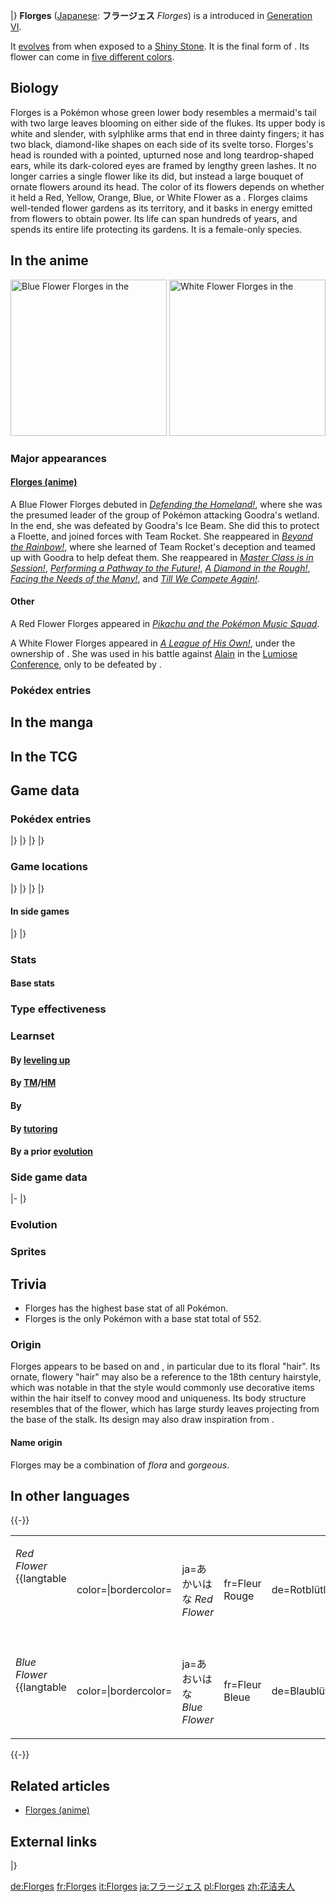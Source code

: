 {{PokémonPrevNext/Head|type=Fairy}}
{{PokémonPrevNext/Pokémon|type=Fairy|prevnum=670|prev=Floette|nextnum=672|next=Skiddo|roundleft=tl|roundright=tr}}
{{PokémonPrevNext/Disambig|species=Florges}}
|}
{{Pokémon Infobox
|name=Florges
|image=671Florges.png
|jname=フラージェス
|jtranslit=Furājesu
|tmname=Florges
|forme=5
|form1=Red Flower
|form2=Yellow Flower
|form3=Orange Flower
|form4=Blue Flower
|form5=White Flower
|image2=671Florges Yellow Flower Dream.png
|image3=671Florges Orange Flower Dream.png
|image4=671Florges Blue Flower Dream.png
|image5=671Florges White Flower Dream.png
|category=Garden
|typebox=1
|type1=Fairy
|abilityn=d
|ability1=Flower Veil
|abilityd=Symbiosis
|ndex=671
|karea=Central
|kdex=070
|height-ftin= 3'07"
|height-m=1.1
|weight-lbs= 22.0
|weight-kg=10.0
|egggroupn=1
|egggroup1=Fairy
|gendercode=254
|eggcycles=20
|evtotal=3
|evsd=3
|expyield=248
|lv100exp=1,000,000
|color=White
|catchrate=45
|body=04
|pokefordex=florges
|generation=6
|friendship=70
}}
'''Florges''' ([[List of Japanese Pokémon names|Japanese]]: '''フラージェス''' ''Florges'') is a {{type|Fairy}} {{OBP|Pokémon|species}} introduced in [[Generation VI]].

It [[evolution|evolves]] from {{p|Floette}} when exposed to a [[Shiny Stone]]. It is the final form of {{p|Flabébé}}. Its flower can come in [[List of Pokémon with form differences#Flabébé, Floette, and Florges|five different colors]].

==Biology==
Florges is a Pokémon whose green lower body resembles a mermaid's tail with two large leaves blooming on either side of the flukes. Its upper body is white and slender, with sylphlike arms that end in three dainty fingers; it has two black, diamond-like shapes on each side of its svelte torso. Florges's head is rounded with a pointed, upturned nose and long teardrop-shaped ears, while its dark-colored eyes are framed by lengthy green lashes. It no longer carries a single flower like its {{p|Floette|pre-evolution}} did, but instead a large bouquet of ornate flowers around its head. The color of its flowers depends on whether it held a Red, Yellow, Orange, Blue, or White Flower as a {{p|Flabébé}}. Florges claims well-tended flower gardens as its territory, and it basks in energy emitted from flowers to obtain power. Its life can span hundreds of years, and spends its entire life protecting its gardens. It is a female-only species.

==In the anime==
[[File:Blue Flower Florges anime.png|thumb|left|250px|Blue Flower Florges in the {{pkmn|anime}}]]
[[File:Trevor Florges.png|thumb|250px|left|White Flower Florges in the {{pkmn|anime}}]]
===Major appearances===
====[[Florges (anime)]]====
A Blue Flower Florges debuted in ''[[XY069|Defending the Homeland!]]'', where she was the presumed leader of the group of Pokémon attacking Goodra's wetland. In the end, she was defeated by Goodra's Ice Beam. She did this to protect a Floette, and joined forces with Team Rocket. She reappeared in ''[[XY070|Beyond the Rainbow!]]'', where she learned of Team Rocket's deception and teamed up with Goodra to help defeat them. She reappeared in ''[[XY112|Master Class is in Session!]]'', ''[[XY113|Performing a Pathway to the Future!]]'', ''[[XY123|A Diamond in the Rough!]]'', ''[[XY139|Facing the Needs of the Many!]]'', and ''[[XY140|Till We Compete Again!]]''.

====Other====
A Red Flower Florges appeared in ''[[PK27|Pikachu and the Pokémon Music Squad]]''.

A White Flower Florges appeared in ''[[XY125|A League of His Own!]]'', under the ownership of {{an|Trevor}}. She was used in his battle against [[Alain]] in the [[Lumiose Conference]], only to be defeated by {{TP|Alain|Charizard}}.

===Pokédex entries===
{{Animedexheader|Kalos}}
{{Animedexbody|XY069|Florges|Ash's Pokédex|Florges, the Garden Pokémon and the final evolved form of Flabébé. Long ago, nobles would often ask Florges to create beautiful gardens for their castles.}}
{{Animedexfooter/Pokémon|''XY''|Kalos}}

==In the manga==

==In the TCG==
{{main|Florges (TCG)}}

==Game data==
===Pokédex entries===
{{Dex/Header|type=fairy}}
{{Dex/NA|gen=VI}}
{{Dex/Gen|gen=VI}}
{{Dex/Entry1|v=X|t=FFF|entry=It claims exquisite flower gardens as its territory, and it obtains power from basking in the energy emitted by flowering plants.}}
{{Dex/Entry1|v=Y|entry=In times long past, governors of castles would invite Florges to create flower gardens to embellish the castle domains.}}
{{Dex/Entry1|v=Omega Ruby|t=FFF|entry=It claims exquisite flower gardens as its territory, and it obtains power from basking in the energy emitted by flowering plants.}}
{{Dex/Entry1|v=Alpha Sapphire|t=FFF|entry=In times long past, governors of castles would invite Florges to create flower gardens to embellish the castle domains.}}
|}
|}
{{Dex/Gen|gen=VII}}
{{Dex/Entry1|v=Ultra Sun|entry=It controls the flowers it grows. The petal blizzards that Florges triggers are overwhelming in their beauty and power.}}
{{Dex/Entry1|v=Ultra Moon|entry=Its life can span several hundred years. It's said to devote its entire life to protecting gardens.}}
|}
|}
{{Dex/Footer}}

===Game locations===
{{Availability/Header|type=fairy}}
{{Availability/NA|gen=VI}}
{{Availability/Gen|gen=VI}}
{{Availability/Entry2|v=X|v2=Y|t=FFF|area=[[Evolution|Evolve]] {{p|Floette}}}}
{{Availability/Entry2/None||v=Omega Ruby|v2=Alpha Sapphire}}
|}
|}
{{Availability/Gen|gen=VII}}
{{Availability/Entry2/None|v=Sun|v2=Moon}}
{{Availability/Entry2|v=Ultra Sun|v2=Ultra Moon|area=[[Evolution|Evolve]] {{p|Floette}}}}
|}
|}
{{Availability/Footer}}

====In side games====
{{Availability/Header|type=Fairy}}
{{Availability/NA|gen=VI}}
{{Availability/Gen|gen=VI}}
{{Availability/Entry1|1|v=Battle Trozei|color={{defense color}}|area=[[Sky-High Ruins#Stage 4|Sky-High Ruins: Stage 4]]}}
{{Availability/Entry1|1|v=Shuffle|color={{beauty color}}|area=[[Roseus Center|Roseus Center: Stage 280]]}}
{{Availability/Entry1|1|v=Rumble World|color={{fire color}}|area=[[Leafy Expanse#Royal Garden|Leafy Expanse: Royal Garden]] <small>(Back Boss)</small>}}
|}
|}
{{Availability/Footer}}

===Stats===
====Base stats====
{{BaseStats
|type=Fairy
|HP=     78
|Attack= 65
|Defense=68
|SpAtk=  112
|SpDef=  154
|Speed=  75}}

===Type effectiveness===
{{TypeEffectiveness
|type1=Fairy
|Normal=  100
|Flying=  100
|Fighting= 50
|Ground=  100
|Rock=    100
|Bug=      50
|Poison=  200
|Ghost=   100
|Steel=   200
|Fire=    100
|Water=   100
|Grass=   100
|Electric=100
|Psychic= 100
|Ice=     100
|Dragon=    0
|Dark=     50
|Fairy=   100
|notes=yes
|fairy=yes
|newdragon=1}}

===Learnset===
====By [[Level|leveling up]]====
{{learnlist/levelh/7|Florges|Fairy|Fairy|6}}
{{learnlist/level7|1|Disarming Voice|Fairy|Special|40|&mdash;|15||'''}}
{{learnlist/level7|1|Lucky Chant|Normal|Status|&mdash;|&mdash;|30}}
{{learnlist/level7|1|Wish|Normal|Status|&mdash;|&mdash;|10}}
{{learnlist/level7|1|Magical Leaf|Grass|Special|60|&mdash;|20}}
{{learnlist/level7|1|Flower Shield|Fairy|Status|&mdash;|&mdash;|10}}
{{learnlist/level7|1|Grass Knot|Grass|Special|&mdash;|100|20}}
{{learnlist/level7|1|Grassy Terrain|Grass|Status|&mdash;|&mdash;|10}}
{{learnlist/level7|1|Petal Blizzard|Grass|Physical|90|100|15}}
{{learnlist/level7|1|Misty Terrain|Fairy|Status|&mdash;|&mdash;|10}}
{{learnlist/level7|1|Moonblast|Fairy|Special|95|100|15||'''}}
{{learnlist/level7|1|Petal Dance|Grass|Special|120|100|10}}
{{learnlist/level7|1|Aromatherapy|Grass|Status|&mdash;|&mdash;|5}}
{{learnlist/levelf/7|Florges|Fairy|Fairy|6}}

====By [[TM]]/[[HM]]====
{{learnlist/tmh/7|Florges|Fairy|Fairy|6}}
{{learnlist/tm7|TM04|Calm Mind|Psychic|Status|&mdash;|&mdash;|20}}
{{learnlist/tm7|TM06|Toxic|Poison|Status|&mdash;|90|10}}
{{learnlist/tm7|TM10|Hidden Power|Normal|Special|60|100|15}}
{{learnlist/tm7|TM11|Sunny Day|Fire|Status|&mdash;|&mdash;|5}}
{{learnlist/tm7|TM15|Hyper Beam|Normal|Special|150|90|5}}
{{learnlist/tm7|TM16|Light Screen|Psychic|Status|&mdash;|&mdash;|30}}
{{learnlist/tm7|TM17|Protect|Normal|Status|&mdash;|&mdash;|10}}
{{learnlist/tm7|TM18|Rain Dance|Water|Status|&mdash;|&mdash;|5}}
{{learnlist/tm7|TM20|Safeguard|Normal|Status|&mdash;|&mdash;|25}}
{{learnlist/tm7|TM21|Frustration|Normal|Physical|&mdash;|100|20}}
{{learnlist/tm7|TM22|Solar Beam|Grass|Special|120|100|10}}
{{learnlist/tm7|TM27|Return|Normal|Physical|&mdash;|100|20}}
{{learnlist/tm7|TM29|Psychic|Psychic|Special|90|100|10}}
{{learnlist/tm7|TM32|Double Team|Normal|Status|&mdash;|&mdash;|15}}
{{learnlist/tm7|TM42|Facade|Normal|Physical|70|100|20}}
{{learnlist/tm7|TM44|Rest|Psychic|Status|&mdash;|&mdash;|10}}
{{learnlist/tm7|TM45|Attract|Normal|Status|&mdash;|100|15}}
{{learnlist/tm7|TM48|Round|Normal|Special|60|100|15}}
{{learnlist/tm7|TM49|Echoed Voice|Normal|Special|40|100|15}}
{{learnlist/tm7|TM53|Energy Ball|Grass|Special|90|100|10}}
{{learnlist/tm7|TM68|Giga Impact|Normal|Physical|150|90|5}}
{{learnlist/tm7|TM86|Grass Knot|Grass|Special|&mdash;|100|20}}
{{learnlist/tm7|TM87|Swagger|Normal|Status|&mdash;|85|15}}
{{learnlist/tm7|TM88|Sleep Talk|Normal|Status|&mdash;|&mdash;|10}}
{{learnlist/tm7|TM90|Substitute|Normal|Status|&mdash;|&mdash;|10}}
{{learnlist/tm7|TM96|Nature Power|Normal|Status|&mdash;|&mdash;|20}}
{{learnlist/tm7|TM99|Dazzling Gleam|Fairy|Special|80|100|10||'''}}
{{learnlist/tm7|TM100|Confide|Normal|Status|&mdash;|&mdash;|20}}
{{learnlist/tmf/7|Florges|Fairy|Fairy|6}}

====By {{pkmn|breeding}}====
{{learnlist/breedh/7|Florges|Fairy|Fairy|6}}
{{learnlist/breed7|{{MSP|183|Marill}}|Camouflage|Normal|Status|&mdash;|&mdash;|20|*}}
{{learnlist/breed7|{{MSP|300|Skitty}}|Captivate|Normal|Status|&mdash;|100|20}}
{{learnlist/breed7|{{MSP|300|Skitty}}{{MSP|311|Plusle}}{{MSP|312|Minun}}|Copycat|Normal|Status|&mdash;|&mdash;|20}}
{{learnlist/breed7|{{MSP|702|Dedenne}}|Tearful Look|Normal|Status|—|—|20|*{{sup/7|USUM}}}}
{{learnlist/breedf/7|Florges|Fairy|Fairy|6}}

====By [[Move Tutor|tutoring]]====
{{learnlist/tutorh/7|Florges|Fairy|Fairy|6}}
{{learnlist/tutor7|After You|Normal|Status|—|—|15|||no|yes}}
{{learnlist/tutor7|Ally Switch|Psychic|Status|—|—|15|||no|yes}}
{{learnlist/tutor7|Covet|Normal|Physical|60|100|25|||no|yes}}
{{learnlist/tutor7|Defog|Flying|Status|—|—|15|||no|yes}}
{{learnlist/tutor7|Endeavor|Normal|Physical|—|100|5|||no|yes}}
{{learnlist/tutor7|Giga Drain|Grass|Special|75|100|10|||no|yes}}
{{learnlist/tutor7|Heal Bell|Normal|Status|—|—|5|||no|yes}}
{{learnlist/tutor7|Helping Hand|Normal|Status|—|—|20|||no|yes}}
{{learnlist/tutor7|Magic Coat|Psychic|Status|—|—|15|||no|yes}}
{{learnlist/tutor7|Seed Bomb|Grass|Physical|80|100|15|||no|yes}}
{{learnlist/tutor7|Snore|Normal|Special|50|100|15|||no|yes}}
{{learnlist/tutor7|Synthesis|Grass|Status|—|—|5|||no|yes}}
{{learnlist/tutor7|Worry Seed|Grass|Status|—|100|10|||no|yes}}
{{learnlist/tutorf/7|Florges|Fairy|Fairy|6}}

====By a prior [[evolution]]====
{{learnlist/prevoh/7|Florges|Fairy|Fairy|6}}
{{learnlist/prevo7|669|Flabébé||670|Floette||Tackle|Normal|Physical|40|100|35}}
{{learnlist/prevo7|669|Flabébé||670|Floette||Vine Whip|Grass|Physical|45|100|25}}
{{learnlist/prevo7|669|Flabébé||670|Floette||Fairy Wind|Fairy|Special|40|100|30|'''}}
{{learnlist/prevo7|669|Flabébé||670|Floette||Razor Leaf|Grass|Physical|55|95|25}}
{{learnlist/prevof/7|Florges|Fairy|Fairy|6}}

===Side game data===
{{Spindata/Head|type=Fairy}}
{{Template:Spindata/Battle Trozei|col=6|type=Fairy|ndex=671
|power=3
}}
|-
{{Spindata/Shuffle|col=6|type=Fairy|ndex=671|num=385
|min=70
|max=125
|raisemaxlevel=10
|skill=Swap+
|skilldesc=Sometimes replaces three disruptions with this Pokémon.
|swapper=Rock Shot
}}
|}

===Evolution===
{{Evobox-3
|type1=Fairy
|pictype=art
|no1=669
|name1=Flabébé
|type1-1=Fairy
|evo1={{bag|Rare Candy}}<br>{{color2|000|Level|Level 19}}
|no2=670
|name2=Floette
|type1-2=Fairy
|evo2={{bag|Shiny Stone}}<br>{{color2|000|Shiny Stone}}
|no3=671
|name3=Florges
|type1-3=Fairy
}}

===Sprites===
{{Spritebox/Header|type=fairy}}
{{Spritebox/NA|gen=VI}}
{{Spritebox/6/5Forms|ndex=671|form1=Y|form2=O|form3=B|form4=W}}
{{Spritebox/7/5Forms|ndex=671|form1=Y|form2=O|form3=B|form4=W}}
{{Spritebox/Footer|671|Florges}}

==Trivia==
* Florges has the highest base {{stat|Special Defense}} stat of all {{type|Fairy}} Pokémon.
* Florges is the only Pokémon with a base stat total of 552.

===Origin===
Florges appears to be based on {{wp|fairy|fairies}} and {{wp|nymphs}}, in particular {{wp|Anthousai}} due to its floral "hair". Its ornate, flowery "hair" may also be a reference to the 18th century {{wp|pouf}} hairstyle, which was notable in that the style would commonly use decorative items within the hair itself to convey mood and uniqueness. Its body structure resembles that of the {{wp|hyacinth}} flower, which has large sturdy leaves projecting from the base of the stalk. Its design may also draw inspiration from {{wp|mermaids}}.

====Name origin====
Florges may be a combination of ''flora'' and ''gorgeous''.

==In other languages==
{{Other languages|type=fairy|type2=fairy
|ja=フラージェス ''Florges''|jameaning=From ''flower'' and ''gorgeous''
|fr=Florges|frmeaning=Same as English name
|es=Florges|esmeaning=Same as English name
|de=Florges|demeaning=Same as English name
|it=Florges|itmeaning=Same as English name
|ko=플라제스 ''Peulrajeseu''|komeaning=Transliteration of its Japanese name
|zh_yue=花潔夫人 ''Fāgitfùhyàhn''|zh_yuemeaning=From {{tt|花 ''fā''|flower}}, {{tt|潔 ''git''|clean}}, and {{tt|夫人 ''fùhyàhn''|madam}}
|hi=फ्लोरगेस ''Florges''|himeaning=Transcription of English/Japanese name
|ru=Флоржес ''Florzhes''|rumeaning=Transcription of English/Japanese name
}}
{{-}}
{| style="float:left"
|-
| style="vertical-align:top" |
''Red Flower''
{{langtable
|color={{fairy color}}|bordercolor={{red color dark}}
|ja=あかいはな ''Red Flower''
|fr=Fleur Rouge
|de=Rotblütler
|ko=빨간 꽃 ''Red Flower''
|it=Fiore Rosso
|es=Flor Roja
}}
| style="vertical-align:top" |
''Yellow Flower''
{{langtable
|color={{fairy color}}|bordercolor={{yellow color dark}}
|ja=きいろのはな ''Yellow Flower''
|fr=Fleur Jaune
|de=Gelbblütler
|ko=노란 꽃 ''Yellow Flower''
|it=Fiore Giallo
|es=Flor Amarilla
}}
| style="vertical-align:top" |
''Orange Flower''
{{langtable
|color={{fairy color}}|bordercolor={{orange color dark}}
|ja=オレンジいろのはな ''Orange Flower''
|fr=Fleur Orange
|de=Orangeblütler
|ko=오렌지색 꽃 ''Orange Flower''
|it=Fiore Arancione
|es=Flor Naranja
}}
|-
| style="vertical-align:top" |
''Blue Flower''
{{langtable
|color={{fairy color}}|bordercolor={{blue color dark}}
|ja=あおいはな ''Blue Flower''
|fr=Fleur Bleue
|de=Blaublütler
|ko=파란 꽃 ''Blue Flower''
|it=Fiore Blu
|es=Flor Azul
}}
| style="vertical-align:top" |
''White Flower''
{{langtable
|color={{fairy color}}|bordercolor={{white color dark}}
|ja=しろいはな ''White Flower''
|fr=Fleur Blanche
|de=Weißblütler
|ko=하얀 꽃 ''White Flower''
|it=Fiore Bianco
|es=Flor Blanca
}}
|}{{-}}

==Related articles==
* [[Florges (anime)]]

==External links==

{{PokémonPrevNext/Head|type=Fairy}}
{{PokémonPrevNext/Pokémon|type=Fairy|prevnum=670|prev=Floette|nextnum=672|next=Skiddo}}
|}
{{Project Pokédex notice}}

[[de:Florges]]
[[fr:Florges]]
[[it:Florges]]
[[ja:フラージェス]]
[[pl:Florges]]
[[zh:花洁夫人]]